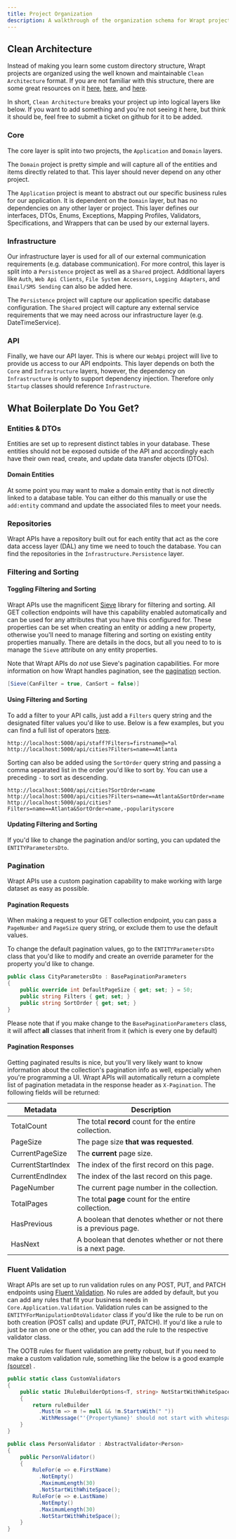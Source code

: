 ```yaml
---
title: Project Organization
description: A walkthrough of the organization schema for Wrapt projects
---
```


## Clean Architecture
Instead of making you learn some custom directory structure, Wrapt projects are organized using the well known and maintainable `Clean Architecture` format. If you are not familiar with this structure, 
there are some great resources on it [here](https://www.youtube.com/watch?v=joNTQy-KXiU), [here](https://blog.cleancoder.com/uncle-bob/2012/08/13/the-clean-architecture.html), and 
[here](https://www.codewithmukesh.com/blog/onion-architecture-in-aspnet-core/). 

In short, `Clean Architecture` breaks your project up into logical layers like below. If you want to add something and you're not seeing it here, but think it should be, feel free to 
submit a ticket on github for it to be added.

### Core
The core layer is split into two projects, the `Application` and `Domain` layers. 

The `Domain` project is pretty simple and will capture all of the entities and items directly related to that. This layer should never depend on any other project.

The `Application` project is meant to abstract out our specific business rules for our application. It is dependent on the `Domain` layer, but has no dependencies on 
any other layer or project. This layer defines our interfaces, DTOs, Enums, Exceptions, Mapping Profiles, Validators, Specifications, and Wrappers that can be used by our external layers.


### Infrastructure
Our infrastructure layer is used for all of our external communication requirements (e.g. database communication). For more control, this layer is split into a `Persistence` 
project as well as a `Shared` project. Additional layers like `Auth`, `Web Api Clients`, `File System Accessors`, `Logging Adapters`, and `Email/SMS Sending` can also be added here.

The `Persistence` project will capture our application specific database configuration. The `Shared` project will capture any external service requirements that 
we may need across our infrastructure layer (e.g. DateTimeService).


### API
Finally, we have our API layer. This is where our `WebApi` project will live to provide us access to our API endpoints. This layer depends on both the `Core` and `Infrastructure` layers, 
however, the dependency on `Infrastructure` is only to support dependency injection. Therefore only `Startup` classes should reference `Infrastructure`.

## What Boilerplate Do You Get?
### Entities & DTOs
Entities are set up to represent distinct tables in your database. These entities should not be exposed outside of the API and accordingly each have their own read, create, 
and update data transfer objects (DTOs). 

#### Domain Entities
At some point you may want to make a domain entity that is not directly linked to a database table. You can either do this manually or use the `add:entity` command 
and update the associated files to meet your needs.

### Repositories
Wrapt APIs have a repository built out for each entity that act as the core data access layer (DAL) any time we need to touch the database. You can find the repositories in the 
`Infrastructure.Persistence` layer.

### Filtering and Sorting
#### Toggling Filtering and Sorting
Wrapt APIs use the magnificent [Sieve](https://github.com/Biarity/Sieve) library for filtering and sorting. All GET collection endpoints will have this capability enabled automatically 
and can be used for any attributes that you have this configured for. These properties can be set when creating an entity or 
adding a new property, otherwise you'll need to manage filtering and sorting on existing entity properties manually. There are details in the docs, but all you 
need to to is manage the `Sieve` attribute on any entity properties.

Note that Wrapt APIs do *not* use Sieve's pagination capabilities. For more information on how Wrapt handles pagination, see the [pagination](#pagination) section.

```csharp
[Sieve(CanFilter = true, CanSort = false)]
```

#### Using Filtering and Sorting
To add a filter to your API calls, just add a `Filters` query string and the designated filter values you'd like to use. Below is a few examples, but you can find a full list of 
operators [here](https://github.com/Biarity/Sieve#operators).

```http
http://localhost:5000/api/staff?Filters=firstname@=*al
http://localhost:5000/api/cities?Filters=name==Atlanta
```

Sorting can also be added using the `SortOrder` query string and passing a comma separated list in the order you'd like to sort by. You can use a preceding `-` to sort as descending.
```http
http://localhost:5000/api/cities?SortOrder=name
http://localhost:5000/api/cities?Filters=name==Atlanta&SortOrder=name
http://localhost:5000/api/cities?Filters=name==Atlanta&SortOrder=name,-popularityscore
```
#### Updating Filtering and Sorting
If you'd like to change the pagination and/or sorting, you can updated the `ENTITYParametersDto`.

### Pagination
Wrapt APIs use a custom pagination capability to make working with large dataset as easy as possible.

#### Pagination Requests
When making a request to your GET collection endpoint, you can pass a `PageNumber` and `PageSize` query string, or exclude them to use the default values. 

To change the default pagination values, go to the `ENTITYParametersDto` class that you'd like to modify and create an override parameter for the property you'd like to change. 
```csharp
public class CityParametersDto : BasePaginationParameters
{
    public override int DefaultPageSize { get; set; } = 50;
    public string Filters { get; set; }
    public string SortOrder { get; set; }
}
```

Please note that if you make change to the `BasePaginationParameters` class, it will affect **all** classes that inherit from it (which is every one by default)

#### Pagination Responses
Getting paginated results is nice, but you'll very likely want to know information about the collection's pagination info as well, especially when you're programming a UI. Wrapt APIs 
will automatically return a complete list of pagination metadata in the response header as `X-Pagination`. The following fields will be returned:

| Metadata        | Description                                                  |
| --------------- | ------------------------------------------------------------ |
| TotalCount | The total **record** count for the entire collection. |
| PageSize | The page size **that was requested**. |
| CurrentPageSize | The **current** page size. |
| CurrentStartIndex | The index of the first record on this page. |
| CurrentEndIndex | The index of the last record on this page. |
| PageNumber | The current page number in the collection. |
| TotalPages | The total **page** count for the entire collection. |
| HasPrevious | A boolean that denotes whether or not there is a previous page. |
| HasNext | A boolean that denotes whether or not there is a next page. |


### Fluent Validation
Wrapt APIs are set up to run validation rules on any POST, PUT, and PATCH endpoints using [Fluent Validation](https://fluentvalidation.net/). No rules are added by default, 
but you can add any rules that fit your business needs in `Core.Application.Validation`. Validation rules can be assigned to the `ENTITYForManipulationDtoValidator` class 
if you'd like the rule to be run on both creation (POST calls) and update (PUT, PATCH). If you'd like a rule to just be ran on one or the other, you can add the rule to 
the respective validator class.

The OOTB rules for fluent validation are pretty robust, but if you need to make a custom validation rule, something like 
the below is a good example [(source)](https://www.locktar.nl/programming/net-core/creating-custom-validators-with-fluentvalidation/) .

```csharp
public static class CustomValidators
{
    public static IRuleBuilderOptions<T, string> NotStartWithWhiteSpace<T>(this IRuleBuilder<T, string> ruleBuilder)
    {
        return ruleBuilder
          .Must(m => m != null && !m.StartsWith(" "))
          .WithMessage("'{PropertyName}' should not start with whitespace");
    }
}
```

```csharp
public class PersonValidator : AbstractValidator<Person>
{
    public PersonValidator()
    {        
        RuleFor(e => e.FirstName)
          .NotEmpty()
          .MaximumLength(30)
          .NotStartWithWhiteSpace();
        RuleFor(e => e.LastName)
          .NotEmpty()
          .MaximumLength(30)
          .NotStartWithWhiteSpace();
    }
}
```